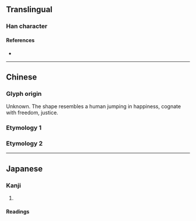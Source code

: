 {{also|義|乂|叉}}
{{character info}}
==Translingual==
{{stroke order}}

===Han character===
{{Han char|rn=3|rad=丶|as=02|sn=3|four=|canj=IK,XIK|ids=⿶乂丶}}

====References====
* {{Han ref|kx=0082.031|dkj=00124|dj=0165.120|hdz=10042.100|uh=4E49|ud=20041}}

----

==Chinese==

===Glyph origin===
Unknown. The shape resembles a human jumping in happiness, cognate with freedom, justice.

===Etymology 1===
{{zh-see|義|sv}}

===Etymology 2===
{{zh-see|叉|v}}

----

==Japanese==

===Kanji===
{{ja-kanji|grade=uc|rs=丶02}}

# {{alternative form of|ja|叉}}

====Readings====
{{ja-readings
|goon=しゃ
|kanon=さ
|kun=また-}}